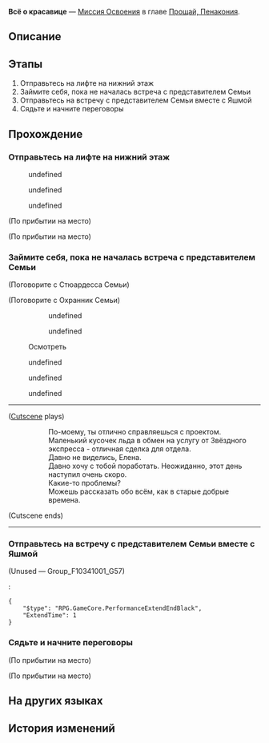 {{Дополнить|Диалоги.}}
{{Миссия Инфобокс
|id              = 1034103
|Название        = 
|Изображение     = Миссия Освоения Всё о красавице.png
|Тип             = Миссия Освоения
|События         = 
|Глава           = Прощай, Пенакония
|Условия         = Завершена [[Миссия Освоения]] ''[[Непобеждённые]]''
|Персонажи       = Охранник Семьи; Первопроходец; Стюардесса Семьи; Счетовод; Топаз
|СтартЛокация    = «(Лучезарный шпат/Корма Освоения/Таталов/Парящая стрелка часов)»
|Мир             = Пенакония
|Локации         = «(Лучезарный шпат/Корма Освоения/Таталов/Парящая стрелка часов)»
|Предыдущая      = Непобеждённые
|Следующая       = Река не течёт вспять
|Награды         = Опыт Освоения*300; Звёздный нефрит*40; Очищенный эфир*5; Часокредиты*150; "La Messe de l'athée"*1 { text = La Messe de l'athée }; Кредиты*50 000
}}
'''Всё о красавице''' — [[Миссия Освоения]] в главе [[Прощай, Пенакония]].

==Описание==
{{Описание|Топаз и Яшма поднялись на борт «Лучезарного шпата», чтобы принять участие в переговорах с главой клана Люцерн, Оти Люцерной, от лица КММ. Хитрый старик Оти сразу перешёл к делу и раскрыл свой план: он хочет, чтобы на рынок вышла Корпорация Пенаконии. Перед угрозой начала торговой войны представительницам отдела стратегических инвестиций приходится действовать осторожно...}}

==Этапы==
# Отправьтесь на лифте на нижний этаж
# Займите себя, пока не началась встреча с представителем Семьи
# Отправьтесь на встречу с представителем Семьи вместе с Яшмой
# Сядьте и начните переговоры

==Прохождение==
{{Дополнить}}


===Отправьтесь на лифте на нижний этаж===
{{Описание миссии|локация=«(Лучезарный шпат/Корма Освоения/Таталов/Парящая стрелка часов)»|Для Топаз проект на Пенаконии закончился, не успев начаться. Борьба за Наследие Часовщика, памятная гибель Авантюрина, амбиции Воскресенья о становлении богом... Она коснулась каждого из этих важных событий.<br />Но теперь ей пришлось сделать шаг вперёд и завершить переговоры с представителем Семьи. Топаз на это не жалуется... Во-первых, она профессионал, а во-вторых, обожает забивать решающий гол.}}
{{Диалог Начало}}

:{{Диалог|undefined}} 
<!--Unknown TalkSentence: 103410571-->
<!--Unknown TalkSentence: 103410572-->
<!--Unknown TalkSentence: 103410573-->
:{{Диалог|Стрелка}} undefined
:<!--Unknown TalkSentence: 103410575-->
::{{tx}}
:{{Диалог|Стрелка}} undefined
:<!--Unknown TalkSentence: 103410581-->
::{{tx}}
:{{Диалог|Стрелка}} undefined
:<!--Unknown TalkSentence: 103410587-->
::{{tx}}
<!--Unknown TalkSentence: 103410575-->
:{{tx}}
:{{tx}}
;(По прибытии на место)

;(По прибытии на место)
:<!--2.5-second delay-->
<!--Unknown TalkSentence: 103410471-->
<!--Unknown TalkSentence: 103410472-->
{{Диалог Конец}}

===Займите себя, пока не началась встреча с представителем Семьи===
{{Диалог Начало}}

;(Поговорите с Стюардесса Семьи)
:{{tx}}
<!--Unknown TalkSentence: 103410771-->

;(Поговорите с Охранник Семьи)
<!--Unknown TalkSentence: 103410871-->
:<!--Unknown TalkSentence: 103410872-->
:<!--Unknown TalkSentence: 103410873-->
:<!--Unknown TalkSentence: 103410874-->
:<!--Unknown TalkSentence: 103410875-->
:<!--Unknown TalkSentence: 103410876-->
:<!--Unknown TalkSentence: 103410877-->
:<!--Unknown TalkSentence: 103410878-->
:<!--Unknown TalkSentence: 103410879-->
::{{Диалог|Стрелка}} undefined
::<!--Unknown TalkSentence: 103410881-->
::<!--Unknown TalkSentence: 103410882-->
::<!--Unknown TalkSentence: 103410883-->
::<!--Unknown TalkSentence: 103410884-->
::<!--Unknown TalkSentence: 103410885-->
::<!--Unknown TalkSentence: 103410886-->
::<!--Unknown TalkSentence: 103410887-->
:::{{tx}}
::{{Диалог|Стрелка}} undefined
::<!--Unknown TalkSentence: 103410885-->
::<!--Unknown TalkSentence: 103410886-->
::<!--Unknown TalkSentence: 103410887-->
:::{{tx}}
:<!--Unknown TalkSentence: 103410885-->
:<!--Unknown TalkSentence: 103410886-->
:<!--Unknown TalkSentence: 103410887-->
::{{tx}}
<!--Unknown TalkSentence: 103410971-->

:{{Диалог|Разговор}} Осмотреть
<!--Unknown TalkSentence: 103410571-->
<!--Unknown TalkSentence: 103410572-->
<!--Unknown TalkSentence: 103410573-->
:{{Диалог|Стрелка}} undefined
:<!--Unknown TalkSentence: 103410575-->
::{{tx}}
:{{Диалог|Стрелка}} undefined
:<!--Unknown TalkSentence: 103410581-->
::{{tx}}
:{{Диалог|Стрелка}} undefined
:<!--Unknown TalkSentence: 103410587-->
::{{tx}}
<!--Unknown TalkSentence: 103410575-->
:{{tx}}
:{{tx}}
----
;([[#Gallery|Cutscene]] plays)
::По-моему, ты отлично справляешься с проектом.
::Маленький кусочек льда в обмен на услугу от Звёздного экспресса - отличная сделка для отдела.
::Давно не виделись, Елена.
::Давно хочу с тобой поработать. Неожиданно, этот день наступил очень скоро.
::Какие-то проблемы?
::Можешь рассказать обо всём, как в старые добрые времена.
;(Cutscene ends)
----
:{{tx}}
{{Диалог Конец}}

===Отправьтесь на встречу с представителем Семьи вместе с Яшмой===
{{Описание миссии|локация=«(Лучезарный шпат/Корма Освоения/Таталов/Парящая стрелка часов)»|Наконец-то появилась госпожа Яшма, всё это время прятавшаяся в тени. Они с Топаз придут на встречу с Семьёй.<br />Представитель Семьи - Оти Люцерна из клана Люцерн, опытный и проницательный торговец из пепеши. Его ум ничем не уступает двум представительницам Десяти каменных сердец - даже они не могут предсказать, в каком ключе пройдёт встреча...}}
{{Диалог Начало}}

:{{Диалог|undefined}} 
:{{tx}}
;(Unused &mdash; Group_F10341001_G57)
:{{tx}}
:<pre>{
	"$type": "RPG.GameCore.PerformanceExtendEndBlack",
	"ExtendTime": 1
}</pre>
{{Диалог Конец}}

===Сядьте и начните переговоры===
{{Диалог Начало}}
;(По прибытии на место)

;(По прибытии на место)
:{{tx}}
:{{tx}}
:{{tx}}
{{Диалог Конец}}

==На других языках==
{{На других языках
|en   = All About Eve
|zhs  = 彗星美人
|zht  = 彗星美人
|ja   = オール・アバウト・イヴ
|ko   = 이브의 모든 것
|es   = La belleza del cometa
|fr   = La belle comète
|ru   = Всё о красавице
|th   = โฉมงามแห่งดาวหาง
|vi   = Mỹ Nhân Sao Chổi
|de   = Kometenschönheit
|id   = Putri Bintang Jatuh
|pt   = A Malvada
}}

==История изменений==
{{История изменений|2.7}}
